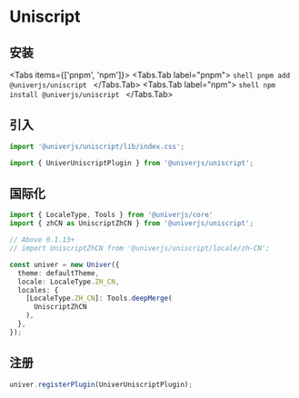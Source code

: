 
# Uniscript

## 安装

<Tabs items={['pnpm', 'npm']}>
  <Tabs.Tab label="pnpm">
    ```shell
    pnpm add @univerjs/uniscript
    ```
  </Tabs.Tab>
  <Tabs.Tab label="npm">
    ```shell
    npm install @univerjs/uniscript
    ```
  </Tabs.Tab>
</Tabs>

## 引入

```typescript
import '@univerjs/uniscript/lib/index.css';

import { UniverUniscriptPlugin } from '@univerjs/uniscript';
```

## 国际化

```typescript
import { LocaleType, Tools } from '@univerjs/core'
import { zhCN as UniscriptZhCN } from '@univerjs/uniscript';

// Above 0.1.13+
// import UniscriptZhCN from '@univerjs/uniscript/locale/zh-CN';

const univer = new Univer({
  theme: defaultTheme,
  locale: LocaleType.ZH_CN,
  locales: {
    [LocaleType.ZH_CN]: Tools.deepMerge(
      UniscriptZhCN
    ),
  },
});
```

## 注册

```typescript
univer.registerPlugin(UniverUniscriptPlugin);
```
